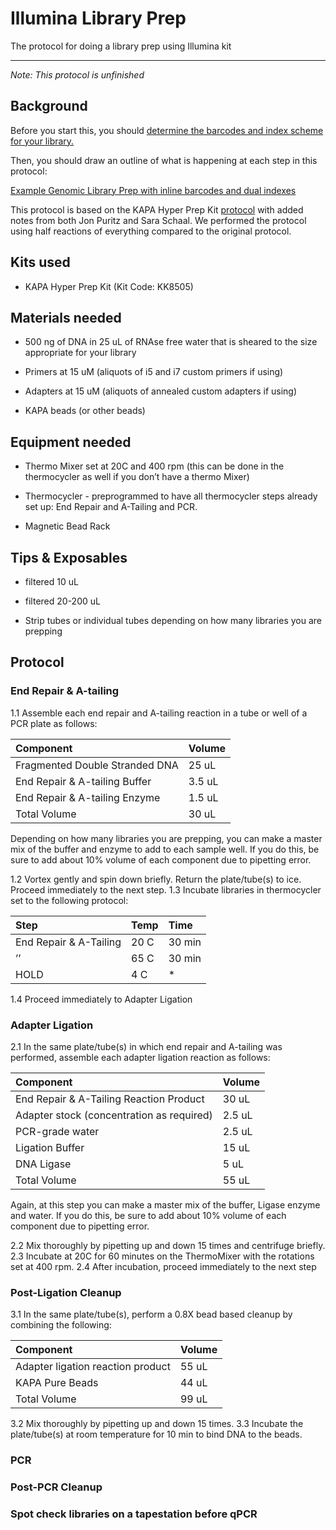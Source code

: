 # Illumina Library Prep

The protocol for doing a library prep using Illumina kit

------------------------------------------------------------------------

*Note: This protocol is unfinished*

## **Background** {.unnumbered}

Before you start this, you should [determine the barcodes and index scheme for your library.](https://bmford11.github.io/lotterhoslabprotocols/barcodesnindexes/)

Then, you should draw an outline of what is happening at each step in this protocol:

[Example Genomic Library Prep with inline barcodes and dual indexes](https://docs.google.com/document/d/1xr99sMucP-x2rK6K61vtGHKNahl9UYFwh_oEb0AtHX8/edit)

This protocol is based on the KAPA Hyper Prep Kit [protocol](https://rochesequencingstore.com/wp-content/uploads/2017/10/KAPA-HyperPrep-Kit_KR0961-%E2%80%93-v7.19.pdf) with added notes from both Jon Puritz and Sara Schaal. We performed the protocol using half reactions of everything compared to the original protocol.

## **Kits used** {.unnumbered}

-   KAPA Hyper Prep Kit (Kit Code: KK8505)

## **Materials needed** {.unnumbered}

-   500 ng of DNA in 25 uL of RNAse free water that is sheared to the size appropriate for your library

-   Primers at 15 uM (aliquots of i5 and i7 custom primers if using)

-   Adapters at 15 uM (aliquots of annealed custom adapters if using)

-   KAPA beads (or other beads)

## **Equipment needed** {.unnumbered}

-   Thermo Mixer set at 20C and 400 rpm (this can be done in the thermocycler as well if you don't have a thermo Mixer)

-   Thermocycler - preprogrammed to have all thermocycler steps already set up: End Repair and A-Tailing and PCR.

-   Magnetic Bead Rack

## **Tips & Exposables** {.unnumbered}

-   filtered 10 uL

-   filtered 20-200 uL

-   Strip tubes or individual tubes depending on how many libraries you are prepping

## **Protocol** {.unnumbered}

### **End Repair & A-tailing** {.unnumbered}

1.1 Assemble each end repair and A-tailing reaction in a tube or well of a PCR plate as follows:

| **Component**                  | **Volume** |
|:-------------------------------|:-----------|
| Fragmented Double Stranded DNA | 25 uL      |
| End Repair & A-tailing Buffer  | 3.5 uL     |
| End Repair & A-tailing Enzyme  | 1.5 uL     |
| Total Volume                   | 30 uL      |

Depending on how many libraries you are prepping, you can make a master mix of the buffer and enzyme to add to each sample well. If you do this, be sure to add about 10% volume of each component due to pipetting error.

1.2 Vortex gently and spin down briefly. Return the plate/tube(s) to ice. Proceed immediately to the next step. 1.3 Incubate libraries in thermocycler set to the following protocol:

| **Step**               | **Temp** | **Time** |
|:-----------------------|:---------|:---------|
| End Repair & A-Tailing | 20 C     | 30 min   |
| ''                     | 65 C     | 30 min   |
| HOLD                   | 4 C      | \*       |

1.4 Proceed immediately to Adapter Ligation

### **Adapter Ligation** {.unnumbered}

2.1 In the same plate/tube(s) in which end repair and A-tailing was performed, assemble each adapter ligation reaction as follows:

| **Component**                             | **Volume** |
|:------------------------------------------|:-----------|
| End Repair & A-Tailing Reaction Product   | 30 uL      |
| Adapter stock (concentration as required) | 2.5 uL     |
| PCR-grade water                           | 2.5 uL     |
| Ligation Buffer                           | 15 uL      |
| DNA Ligase                                | 5 uL       |
| Total Volume                              | 55 uL      |

Again, at this step you can make a master mix of the buffer, Ligase enzyme and water. If you do this, be sure to add about 10% volume of each component due to pipetting error.

2.2 Mix thoroughly by pipetting up and down 15 times and centrifuge briefly. 2.3 Incubate at 20C for 60 minutes on the ThermoMixer with the rotations set at 400 rpm. 2.4 After incubation, proceed immediately to the next step

### **Post-Ligation Cleanup** {.unnumbered}

3.1 In the same plate/tube(s), perform a 0.8X bead based cleanup by combining the following:

| **Component**                     | **Volume** |
|:----------------------------------|:-----------|
| Adapter ligation reaction product | 55 uL      |
| KAPA Pure Beads                   | 44 uL      |
| Total Volume                      | 99 uL      |

3.2 Mix thoroughly by pipetting up and down 15 times. 3.3 Incubate the plate/tube(s) at room temperature for 10 min to bind DNA to the beads.

### **PCR** {.unnumbered}

### **Post-PCR Cleanup** {.unnumbered}

### **Spot check libraries on a tapestation before qPCR** {.unnumbered}
